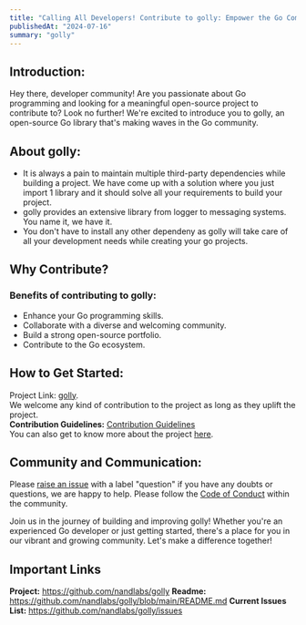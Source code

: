 ```yaml
---
title: "Calling All Developers! Contribute to golly: Empower the Go Community Together"
publishedAt: "2024-07-16"
summary: "golly"
---
```


## Introduction:

Hey there, developer community! Are you passionate about Go programming and looking for a meaningful open-source project to contribute to? Look no further! We're excited to introduce you to golly, an open-source Go library that's making waves in the Go community.

## About golly:

- It is always a pain to maintain multiple third-party dependencies while building a project. We have come up with a solution where you just import 1 library and it should solve all your requirements to build your project.
- golly provides an extensive library from logger to messaging systems. You name it, we have it.
- You don't have to install any other dependeny as golly will take care of all your development needs while creating your go projects.

## Why Contribute?

### Benefits of contributing to golly:

- Enhance your Go programming skills.
- Collaborate with a diverse and welcoming community.
- Build a strong open-source portfolio.
- Contribute to the Go ecosystem.

## How to Get Started:

Project Link: [golly](https://github.com/nandlabs/golly).  
We welcome any kind of contribution to the project as long as they uplift the project.  
**Contribution Guidelines:** [Contribution Guidelines](https://github.com/nandlabs/golly/blob/main/CONTRIBUTING.md)  
You can also get to know more about the project [here](https://github.com/nandlabs/golly/blob/main/README.md).

## Community and Communication:

Please [raise an issue](https://github.com/nandlabs/golly/issues) with a label "question" if you have any doubts or questions, we are happy to help.
Please follow the [Code of Conduct](https://github.com/nandlabs/golly?tab=coc-ov-file) within the community.

Join us in the journey of building and improving golly! Whether you're an experienced Go developer or just getting started, there's a place for you in our vibrant and growing community. Let's make a difference together!

## Important Links

**Project:** https://github.com/nandlabs/golly
**Readme:** https://github.com/nandlabs/golly/blob/main/README.md
**Current Issues List:** https://github.com/nandlabs/golly/issues